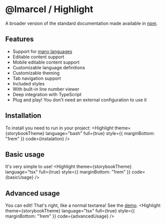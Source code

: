 
<Meta title="Highlight/Documentation"/>

# @lmarcel / __Highlight__
A broader version of the standard documentation made available in [npm](https://www.npmjs.com/package/@lmarcel/highlight).

## Features
- Support for [many languages](https://core-l-marcel.vercel.app/?path=/story/highlight-available-languages--page)
- Editable content support
- Mobile editable content support
- Customizable language definitions
- Customizable theming
- Tab navigation support
- Included styles
- With built-in line number viewer
- Deep integration with TypeScript
- Plug and play! You don't need an external configuration to use it

## Installation
To install you need to run in your project:
<Highlight
  theme={storybookTheme}
  language="bash"
  full={true}
  style={{
    marginBottom: "1rem"
  }}
  code={instalation}
/>

## Basic __usage__
It's very simple to use!
<Highlight
  theme={storybookTheme}
  language="tsx"
  full={true}
  style={{
    marginBottom: "1rem"
  }}
  code={basicUsage}
/>

## Advanced __usage__
You can edit! That's right, like a normal textarea! See the [demo](https://core-l-marcel.vercel.app/?path=/story/highlight-examples--editable).
<Highlight
  theme={storybookTheme}
  language="tsx"
  full={true}
  style={{
    marginBottom: "1rem"
  }}
  code={advancedUsage}
/>